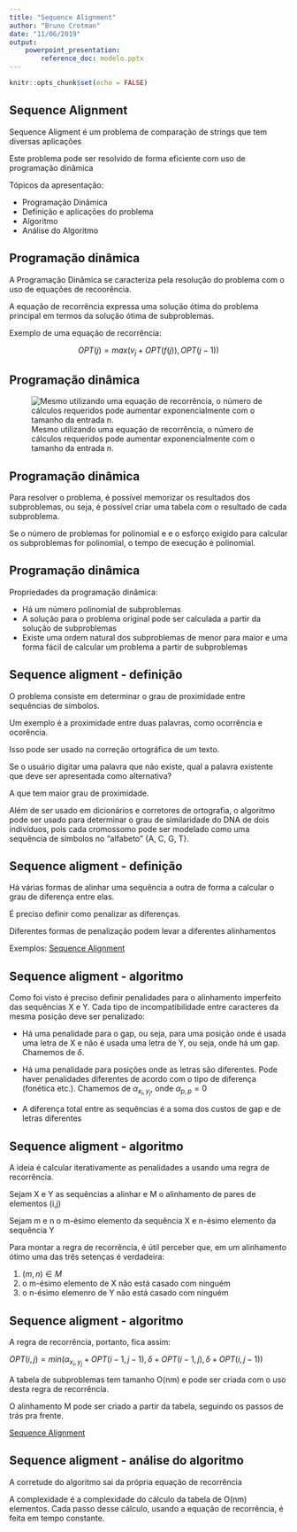 ```yaml
---
title: "Sequence Alignment"
author: "Bruno Crotman"
date: "11/06/2019"
output: 
    powerpoint_presentation:
        reference_doc: modelo.pptx
---
```


```r
knitr::opts_chunk$set(echo = FALSE)
```

## Sequence Alignment

Sequence Aligment é um problema de comparação de strings que tem diversas aplicações

Este problema pode ser resolvido de forma eficiente com uso de programação dinâmica

Tópicos da apresentação:

* Programação Dinâmica
* Definição e aplicações do problema
* Algoritmo
* Análise do Algoritmo

## Programação dinâmica

A Programação Dinâmica se caracteriza pela resolução do problema com o uso de equações de recoorência. 

A equação de recorrência expressa uma solução ótima do problema principal em termos da solução ótima de subproblemas.

Exemplo de uma equação de recorrência:
  

$$ OPT(j) = max(v_j + OPT(f(j)), OPT(j-1)) $$


## Programação dinâmica



![Mesmo utilizando uma equação de recorrência, o número de cálculos requeridos pode aumentar exponencialmente com o tamanho da entrada n.](arvore.png) 



## Programação dinâmica

Para resolver o problema, é possível memorizar os resultados dos subproblemas, ou seja, é possível criar uma tabela com o resultado de cada subproblema. 

Se o número de problemas for polinomial e e o esforço exigido para calcular os subproblemas for polinomial, o tempo de execução é polinomial.


## Programação dinâmica

Propriedades da programação dinâmica:

* Há um número polinomial de subproblemas
* A solução para o problema original pode ser calculada a partir da solução de subproblemas
* Existe uma ordem natural dos subproblemas de menor para maior e uma forma fácil de calcular um problema a partir de subproblemas


## Sequence aligment - definição

O problema consiste em determinar o grau de proximidade entre sequências de símbolos.

Um exemplo é a proximidade entre duas palavras, como ocorrência e ocorência.


Isso pode ser usado na correção ortográfica de um texto. 

Se o usuário digitar uma palavra que não existe, qual a palavra existente que deve ser apresentada como alternativa? 

A que tem maior grau de proximidade.

Além de ser usado em dicionários e corretores de ortografia, o algoritmo pode ser usado para determinar o grau de similaridade do DNA de dois indivíduos, pois cada cromossomo pode ser modelado como uma sequência de símbolos no "alfabeto" {A, C, G, T}.

## Sequence aligment - definição

Há várias formas de alinhar uma sequência a outra de forma a calcular o grau de diferença entre elas.

É preciso definir como penalizar as diferenças.

Diferentes formas de penalização podem levar a diferentes alinhamentos

Exemplos: [Sequence Alignment](https://crotman.shinyapps.io/seqalign)

## Sequence aligment - algoritmo

Como foi visto é preciso definir penalidades para o alinhamento imperfeito das sequências X e Y. Cada tipo de incompatibilidade entre caracteres da mesma posição deve ser penalizado:

* Há uma penalidade para o gap, ou seja, para uma posição onde é usada uma letra de X e não é usada uma letra de Y, ou seja, onde há um gap. Chamemos de $\delta$.

* Há uma penalidade para posições onde as letras são diferentes. Pode haver penalidades diferentes de acordo com o tipo de diferença (fonética etc.). Chamemos de $\alpha_{x_i, y_j}$, onde $\alpha_{p,p} = 0$

* A diferença total entre as sequências é a soma dos custos de gap e de letras diferentes

## Sequence aligment - algoritmo

A ideia é calcular iterativamente as penalidades a usando uma regra de recorrência.

Sejam X e Y as sequências a alinhar e M o alinhamento de pares de elementos (i,j)

Sejam m e n o m-ésimo elemento da sequência X e n-ésimo elemento da sequência Y

Para montar a regra de recorrência, é útil perceber que, em um alinhamento ótimo uma das três setenças é verdadeira:

1. $(m,n) \in M$
2. o m-ésimo elemento de X não está casado com ninguém
3. o n-ésimo elemenro de Y não está casado com ninguém


## Sequence aligment - algoritmo

A regra de recorrência, portanto, fica assim:

$OPT(i,j) = min(\alpha_{x_i,y_j} + OPT(i - 1, j - 1), \delta + OPT(i - 1, j), \delta + OPT(i, j-1) )$

A tabela de subproblemas tem tamanho O(nm) e pode ser criada com o uso desta regra de recorrência.

O alinhamento M pode ser criado a partir da tabela, seguindo os passos de trás pra frente.

[Sequence Alignment](https://crotman.shinyapps.io/seqalign)


## Sequence aligment - análise do algoritmo


A corretude do algoritmo sai da própria equação de recorrência

A complexidade é a complexidade do cálculo da tabela de O(nm) elementos. Cada passo desse cálculo, usando a equação de recorrência, é feita em tempo constante.




